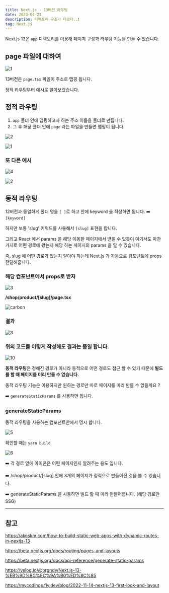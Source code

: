 ```yaml
---
title: Next.js - 13버전 라우팅
date: 2023-04-23
description: 디렉토리 구조가 다르다..❗️
tag: Next.js
---
```


Next.js 13은 `app` 디렉토리를 이용해 페이지 구성과 라우팅 기능을 만들 수 있습니다.

## page 파일에 대하여

![1](https://user-images.githubusercontent.com/87301268/232983583-34588692-1400-49cb-8b91-f64d390c271d.png)

13버전은 `page.tsx` 파일이 주소로 맵핑 됩니다.

정적 라우팅부터 예시로 알아보겠습니다.

## 정적 라우팅

1. `app` 폴더 안에 맵핑하고자 하는 주소 이름을 폴더로 만듭니다.
2. 그 후 해당 폴더 안에 `page` 라는 파일을 만들면 맵핑이 됩니다.

![2](https://user-images.githubusercontent.com/87301268/232987094-837bb239-9f63-449c-b726-c00374797001.png)

![1](https://user-images.githubusercontent.com/87301268/232987834-8455f123-f877-487d-a361-ac2c1000878f.gif)

### 또 다른 예시

![4](https://user-images.githubusercontent.com/87301268/232988851-fc8aa3f4-dd5b-412d-aed6-d1c4f0f96bb3.png)

![2](https://user-images.githubusercontent.com/87301268/232989253-c8bf0d30-e42b-4a8d-b866-586984bf7f75.gif)

## 동적 라우팅

12버전과 동일하게 폴더 명을 `[ ]`로 하고 안에 keyword 을 작성하면 됩니다.
➡️ `[keyword]`

하지만 보통 'slug' 키워드를 사용해서 `[slug]` 표현을 합니다.

그리고 React 에서 params 을 해당 이동한 페이지에서 받을 수 있듯이 여기서도 마찬가지로 어떤 경로에 왔는지 해당 하는 페이지의 params 을 알 수 있습니다.

즉, slug 에 어떤 경로가 왔는지 알아야 하는데 Next.js 가 자동으로 컴포넌트에 props 전달해줍니다.

### 해당 컴포넌트에서 props로 받자

![3](https://user-images.githubusercontent.com/87301268/232994663-ec78d02f-5ef9-4635-8522-fd8c9f092aca.png)

**/shop/product/[slug]/page.tsx**

![carbon](https://user-images.githubusercontent.com/87301268/232995033-fb5be770-8d12-48a5-bbd9-3fa310e375cb.png)

### 결과

![3](https://user-images.githubusercontent.com/87301268/232998847-8a4b5b01-7e6f-4131-9ee8-cfffd764aa61.gif)

### 위의 코드를 이렇게 작성해도 결과는 동일 합니다.

![10](https://user-images.githubusercontent.com/87301268/232999863-176b8653-b0d6-47fd-8cd0-0dcc2f7950b3.png)

**동적 라우팅**은 정해진 경로가 아니라 동적으로 어떤 경로도 접근 할 수 있기 때문에 **빌드를 할 때 페이지를 미리 만들 수 없습니다.**

동적 라우팅 기능은 이용하지만 원하는 경로만 따로 페이지를 미리 만들 수 없을까요 ?

➡️ `generateStaticParams` 를 사용하면 됩니다.

### generateStaticParams

동적 라우팅을 사용하는 컴포넌트안에서 명시 합니다.

![5](https://user-images.githubusercontent.com/87301268/233005818-997f3bc7-7844-477a-9264-17467ef57244.png)

확인할 때는 `yarn build`

![6](https://user-images.githubusercontent.com/87301268/233006019-7d7b7443-8ebc-4530-8b86-9e4a132f97bc.png)

➡️ 각 경로 옆에 아이콘은 어떤 페이지인지 알려주는 용도 입니다.

➡️ /shop/product/[slug] 안에 3개의 페이지가 정적으로 만들어진 것을 볼 수 있습니다.

➡️ generateStaticParams 을 사용하면 빌드 할 때 미리 만들어둡니다. (해당 경로만 SSG)

---

## 참고

https://akoskm.com/how-to-build-static-web-apps-with-dynamic-routes-in-nextjs-13

https://beta.nextjs.org/docs/routing/pages-and-layouts

https://beta.nextjs.org/docs/api-reference/generate-static-params

https://velog.io/@brgndy/Next.js-13-%EB%9D%BC%EC%9A%B0%ED%8C%85

https://mycodings.fly.dev/blog/2022-11-14-nextjs-13-first-look-and-layout

